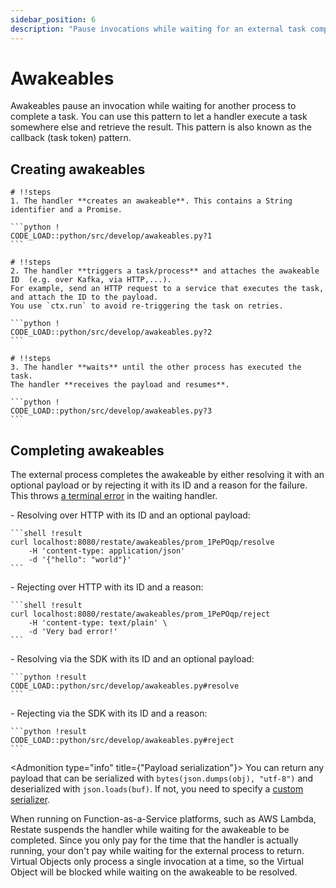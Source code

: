 ```yaml
---
sidebar_position: 6
description: "Pause invocations while waiting for an external task completion."
---
```



# Awakeables

Awakeables pause an invocation while waiting for another process to complete a task.
You can use this pattern to let a handler execute a task somewhere else and retrieve the result.
This pattern is also known as the callback (task token) pattern.

## Creating awakeables

<Scrollycoding>

    # !!steps
    1. The handler **creates an awakeable**. This contains a String identifier and a Promise.

    ```python !
    CODE_LOAD::python/src/develop/awakeables.py?1
    ```

    # !!steps
    2. The handler **triggers a task/process** and attaches the awakeable ID  (e.g. over Kafka, via HTTP,...).
    For example, send an HTTP request to a service that executes the task, and attach the ID to the payload.
    You use `ctx.run` to avoid re-triggering the task on retries.

    ```python !
    CODE_LOAD::python/src/develop/awakeables.py?2
    ```

    # !!steps
    3. The handler **waits** until the other process has executed the task.
    The handler **receives the payload and resumes**.

    ```python !
    CODE_LOAD::python/src/develop/awakeables.py?3
    ```

</Scrollycoding>

## Completing awakeables

The external process completes the awakeable by either resolving it with an optional payload or by rejecting it
with its ID and a reason for the failure. This throws [a terminal error](/develop/python/error-handling) in the waiting handler.

<TextAndCode>
    - Resolving over HTTP with its ID and an optional payload:

    ```shell !result
    curl localhost:8080/restate/awakeables/prom_1PePOqp/resolve
        -H 'content-type: application/json'
        -d '{"hello": "world"}'
    ```
</TextAndCode>
<TextAndCode>
    - Rejecting over HTTP with its ID and a reason:

    ```shell !result
    curl localhost:8080/restate/awakeables/prom_1PePOqp/reject
        -H 'content-type: text/plain' \
        -d 'Very bad error!'
    ```
</TextAndCode>
<TextAndCode>
    - Resolving via the SDK with its ID and an optional payload:

    ```python !result
    CODE_LOAD::python/src/develop/awakeables.py#resolve
    ```
</TextAndCode>
<TextAndCode>
    - Rejecting via the SDK with its ID and a reason:

    ```python !result
    CODE_LOAD::python/src/develop/awakeables.py#reject
    ```
</TextAndCode>

<Admonition type="info" title={"Payload serialization"}>
    You can return any payload that can be serialized with `bytes(json.dumps(obj), "utf-8")` and deserialized with `json.loads(buf)`.
    If not, you need to specify a [custom serializer](/develop/python/serialization).
</Admonition>

<Admonition type="tip" title="Cost savings on FaaS">
    When running on Function-as-a-Service platforms, such as AWS Lambda, Restate suspends the handler while waiting for the awakeable to be completed.
    Since you only pay for the time that the handler is actually running, your don't pay while waiting for the external process to return.
</Admonition>

<Admonition type="info" title="Awaiting awakeables in Virtual Objects">
    Virtual Objects only process a single invocation at a time, so the Virtual Object will be blocked while waiting on the awakeable to be resolved.
</Admonition>
